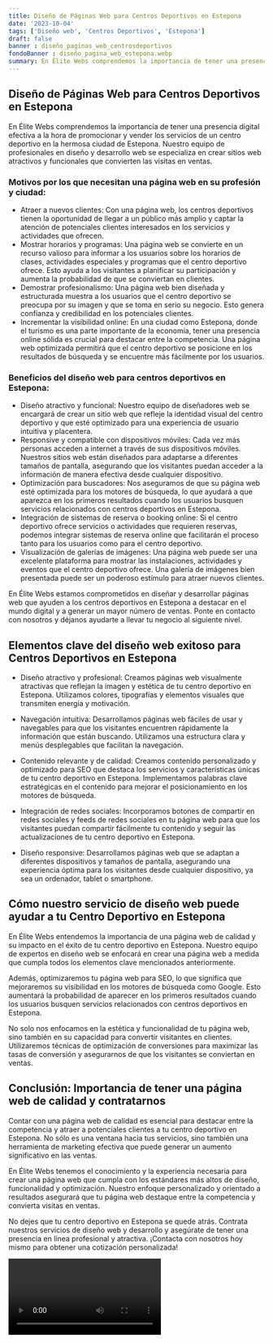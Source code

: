 ```yaml
---
title: Diseño de Páginas Web para Centros Deportivos en Estepona
date: '2023-10-04'
tags: ['Diseño web', 'Centros Deportivos', 'Estepona']
draft: false
banner : diseño_paginas_web_centrosdeportivos
fondoBanner : diseño_pagina_web_estepona.webp
summary: En Élite Webs comprendemos la importancia de tener una presencia digital efectiva a la hora de promocionar y vender los servicios de un centro deportivo en la hermosa ciudad de Estepona. Nuestro equipo de profesionales en diseño y desarrollo web se especializa en crear sitios web atractivos y funcionales que convierten las visitas en ventas. 
---
```


## Diseño de Páginas Web para Centros Deportivos en Estepona

En Élite Webs comprendemos la importancia de tener una presencia digital efectiva a la hora de promocionar y vender los servicios de un centro deportivo en la hermosa ciudad de Estepona. Nuestro equipo de profesionales en diseño y desarrollo web se especializa en crear sitios web atractivos y funcionales que convierten las visitas en ventas. 

### Motivos por los que necesitan una página web en su profesión y ciudad:

- Atraer a nuevos clientes: Con una página web, los centros deportivos tienen la oportunidad de llegar a un público más amplio y captar la atención de potenciales clientes interesados en los servicios y actividades que ofrecen.
- Mostrar horarios y programas: Una página web se convierte en un recurso valioso para informar a los usuarios sobre los horarios de clases, actividades especiales y programas que el centro deportivo ofrece. Esto ayuda a los visitantes a planificar su participación y aumenta la probabilidad de que se conviertan en clientes.
- Demostrar profesionalismo: Una página web bien diseñada y estructurada muestra a los usuarios que el centro deportivo se preocupa por su imagen y que se toma en serio su negocio. Esto genera confianza y credibilidad en los potenciales clientes.
- Incrementar la visibilidad online: En una ciudad como Estepona, donde el turismo es una parte importante de la economía, tener una presencia online sólida es crucial para destacar entre la competencia. Una página web optimizada permitirá que el centro deportivo se posicione en los resultados de búsqueda y se encuentre más fácilmente por los usuarios.

### Beneficios del diseño web para centros deportivos en Estepona:

- Diseño atractivo y funcional: Nuestro equipo de diseñadores web se encargará de crear un sitio web que refleje la identidad visual del centro deportivo y que esté optimizado para una experiencia de usuario intuitiva y placentera.
- Responsive y compatible con dispositivos móviles: Cada vez más personas acceden a internet a través de sus dispositivos móviles. Nuestros sitios web están diseñados para adaptarse a diferentes tamaños de pantalla, asegurando que los visitantes puedan acceder a la información de manera efectiva desde cualquier dispositivo.
- Optimización para buscadores: Nos aseguramos de que su página web esté optimizada para los motores de búsqueda, lo que ayudará a que aparezca en los primeros resultados cuando los usuarios busquen servicios relacionados con centros deportivos en Estepona.
- Integración de sistemas de reserva o booking online: Si el centro deportivo ofrece servicios o actividades que requieren reservas, podemos integrar sistemas de reserva online que facilitarán el proceso tanto para los usuarios como para el centro deportivo.
- Visualización de galerías de imágenes: Una página web puede ser una excelente plataforma para mostrar las instalaciones, actividades y eventos que el centro deportivo ofrece. Una galería de imágenes bien presentada puede ser un poderoso estímulo para atraer nuevos clientes.

En Élite Webs estamos comprometidos en diseñar y desarrollar páginas web que ayuden a los centros deportivos en Estepona a destacar en el mundo digital y a generar un mayor número de ventas. Ponte en contacto con nosotros y déjanos ayudarte a llevar tu negocio al siguiente nivel.

<GifSeo />

<Cta />

## Elementos clave del diseño web exitoso para Centros Deportivos en Estepona

- Diseño atractivo y profesional: Creamos páginas web visualmente atractivas que reflejan la imagen y estética de tu centro deportivo en Estepona. Utilizamos colores, tipografías y elementos visuales que transmiten energía y motivación.

- Navegación intuitiva: Desarrollamos páginas web fáciles de usar y navegables para que los visitantes encuentren rápidamente la información que están buscando. Utilizamos una estructura clara y menús desplegables que facilitan la navegación.

- Contenido relevante y de calidad: Creamos contenido personalizado y optimizado para SEO que destaca los servicios y características únicas de tu centro deportivo en Estepona. Implementamos palabras clave estratégicas en el contenido para mejorar el posicionamiento en los motores de búsqueda.

- Integración de redes sociales: Incorporamos botones de compartir en redes sociales y feeds de redes sociales en tu página web para que los visitantes puedan compartir fácilmente tu contenido y seguir las actualizaciones de tu centro deportivo en Estepona.

- Diseño responsive: Desarrollamos páginas web que se adaptan a diferentes dispositivos y tamaños de pantalla, asegurando una experiencia óptima para los visitantes desde cualquier dispositivo, ya sea un ordenador, tablet o smartphone.

## Cómo nuestro servicio de diseño web puede ayudar a tu Centro Deportivo en Estepona

En Élite Webs entendemos la importancia de una página web de calidad y su impacto en el éxito de tu centro deportivo en Estepona. Nuestro equipo de expertos en diseño web se enfocará en crear una página web a medida que cumpla todos los elementos clave mencionados anteriormente.

Además, optimizaremos tu página web para SEO, lo que significa que mejoraremos su visibilidad en los motores de búsqueda como Google. Esto aumentará la probabilidad de aparecer en los primeros resultados cuando los usuarios busquen servicios relacionados con centros deportivos en Estepona.

No solo nos enfocamos en la estética y funcionalidad de tu página web, sino también en su capacidad para convertir visitantes en clientes. Utilizaremos técnicas de optimización de conversiones para maximizar las tasas de conversión y asegurarnos de que los visitantes se conviertan en ventas.

## Conclusión: Importancia de tener una página web de calidad y contratarnos

Contar con una página web de calidad es esencial para destacar entre la competencia y atraer a potenciales clientes a tu centro deportivo en Estepona. No sólo es una ventana hacia tus servicios, sino también una herramienta de marketing efectiva que puede generar un aumento significativo en las ventas.

En Élite Webs tenemos el conocimiento y la experiencia necesaria para crear una página web que cumpla con los estándares más altos de diseño, funcionalidad y optimización. Nuestro enfoque personalizado y orientado a resultados asegurará que tu página web destaque entre la competencia y convierta visitas en ventas.

No dejes que tu centro deportivo en Estepona se quede atrás. Contrata nuestros servicios de diseño web y desarrollo y asegúrate de tener una presencia en línea profesional y atractiva. ¡Contacta con nosotros hoy mismo para obtener una cotización personalizada!

<Video />

<CtaBot job='Centros Deportivos' city='Estepona'/>

<Gmaps query='Estepona+españa+maps' />